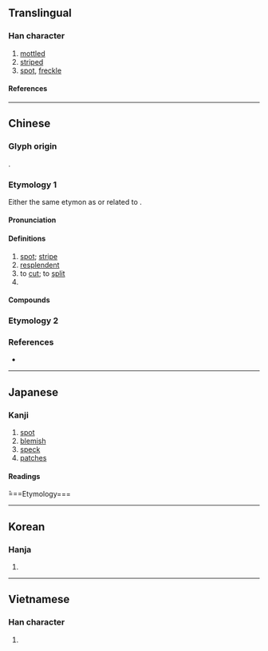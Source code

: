 {{character info}}
==Translingual==

===Han character===
{{Han char|rn=67|rad=文|as=08|sn=12|four=11114|canj=MGYKG|ids=⿴玨文}}

# [[mottled]]
# [[striped]]
# [[spot]], [[freckle]]

====References====
{{Han ref|kx=0477.110|dkj=13470|dj=0835.110|hdz=21123.040|uh=6591}}

----

==Chinese==
{{zh-forms}}

===Glyph origin===
{{Han etym}}
{{Han compound|玨|文|t1=jade|t2=stripe|ls=ic}}.

===Etymology 1===
Either the same etymon as {{och-l|班}} or related to {{och-l|駁}}.

====Pronunciation====
{{zh-pron
|m=bān
|m-s=ban1
|c=baan1
|h=pfs=pân
|md=
|mn=pan
|mn-t=bang1/boin1
|mn-t_note=bang1 - literary; boin1 - vernacular
|w=1pe
|x=ban1
|mc=y
|oc=y
|cat=n,a,v,pn
}}

====Definitions====
{{zh-hanzi}}

# [[spot]]; [[stripe]]
# [[resplendent]]
# to [[cut]]; to [[split]]
# {{surname|zh}}

====Compounds====
{{zh-der|斑鳩|斑馬|光斑|壽斑|一斑|可見一斑|剝落斑殘|三斑家蚊|母斑|斑蚊|斑騅|斑斑|斑痕|略見一斑|晒斑|斑蝶|斑馬線|石斑魚|斑斑點點|斕斑|斑點|斑剝|斑竹|斑駁陸離|斑驢|斑飛虱|斑光銅礦|斑狀齒|斑鳩跌彈|斑紋|斑斕|斑衣|斑禿|斑白|白斑|斑銅礦|斑鬢|璘斑|斑衣戲彩|斑疹傷寒|斑頸鳩|斑哥|斑疹|斑節蝦|斑岩|汗斑|牙菌斑|斑魚|斑駁|斑青鱗魚|斑蝥|窺豹一斑|羊斑|陸離斑駁|紫斑病|窺見一斑|葉斑病|虎體元斑|黃斑|蒙古斑|黑斑|耀斑|雀斑|黑斑蚊|花斑癬|蘚斑|譜斑|血跡斑斑|斑竹壋|緻密斑|斑芝:pan-chi;Min Nan}}

===Etymology 2===
{{zh-see|癍|ss}}

===References===
* {{R:yue:Hanzi}}

----

==Japanese==

===Kanji===
{{ja-kanji|grade=|rs=文08}}

# [[spot]]
# [[blemish]]
# [[speck]]
# [[patches]]

====Readings====
{{ja-readings
|goon=へん
|kanon=はん
|kun=ふ-, ぶち-, まだら-
}}

̄===Etymology===
{{ja-kanjitab|まだら|yomi=k}}
{{ja-see|まだら}}

----

==Korean==

===Hanja===
{{ko-hanja|hangeul=반|eumhun=|rv=ban|mr=pan|y=pan}}

# {{rfdef|ko|sort=文08}}

----

==Vietnamese==

===Han character===
{{vi-hantu|[[ban]]|rs=文08}}

# {{rfdef|vi|sort=文08}}